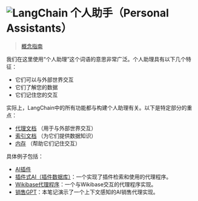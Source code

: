 

<Head>
  <script>
    {
      `(function() {
         var _hmt = _hmt || [];
(function() {
  var hm = document.createElement("script");
  hm.src = "https://hm.baidu.com/hm.js?e60fb290e204e04c5cb6f79b0ac1e697";
  var s = document.getElementsByTagName("script")[0]; 
  s.parentNode.insertBefore(hm, s);
})();
       })();`
    }
  </script>
</Head>

![LangChain](https://pica.zhimg.com/50/v2-56e8bbb52aa271012541c1fe1ceb11a2_r.gif)
个人助手（Personal Assistants）
=============================================================================================



> 
> 
> 
> [概念指南](https://docs.langchain.com/docs/use-cases/personal-assistants) 
> 
> 
> 
> 
> 



我们在这里使用“个人助理”这个词语的意思非常广泛。个人助理具有以下几个特征：
 


* 它们可以与外部世界交互
* 它们了解您的数据
* 它们记住您的交互



实际上，LangChain中的所有功能都与构建个人助理有关。以下是特定部分的重点：
 


* [代理文档](../modules/agents)
（用于与外部世界交互）
* [索引文档](../modules/indexes)
（为它们提供数据知识）
* [内存](../modules/memory)
（帮助它们记住交互）



具体例子包括：
 


* [AI插件](agents/custom_agent_with_plugin_retrieval)
* [插件式AI（插件数据库）](agents/custom_agent_with_plugin_retrieval_using_plugnplai)：一个实现了插件检索和使用的代理程序。
* [Wikibase代理程序](agents/wikibase_agent)：一个与Wikibase交互的代理程序实现。
* [销售GPT](agents/sales_agent_with_context)：本笔记演示了一个上下文感知的AI销售代理实现。
